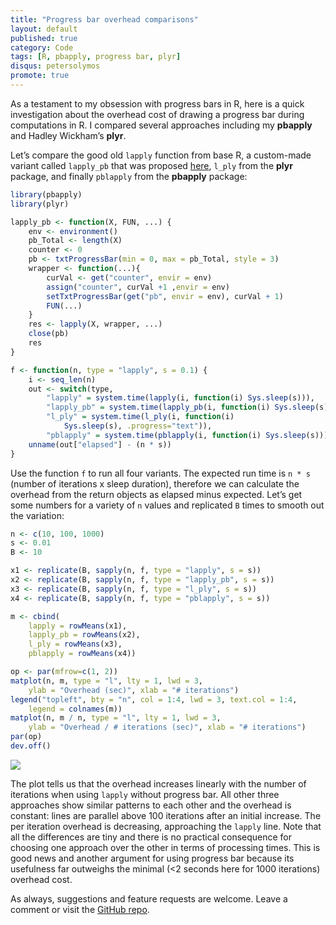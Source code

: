 ```yaml
---
title: "Progress bar overhead comparisons"
layout: default
published: true
category: Code
tags: [R, pbapply, progress bar, plyr]
disqus: petersolymos
promote: true
---
```


As a testament to my obsession with progress bars in R, here is
a quick investigation about the overhead cost of 
drawing a progress bar during computations in R.
I compared several approaches including
my **pbapply** and Hadley Wickham's **plyr**.

Let's compare the good old `lapply` function from base R,
a custom-made variant called `lapply_pb` that was
proposed [here](http://ryouready.wordpress.com/2010/01/11/progress-bars-in-r-part-ii-a-wrapper-for-apply-functions/), `l_ply` from the **plyr** package,
and finally `pblapply` from the **pbapply** package:

```r
library(pbapply)
library(plyr)

lapply_pb <- function(X, FUN, ...) {
    env <- environment()
    pb_Total <- length(X)
    counter <- 0
    pb <- txtProgressBar(min = 0, max = pb_Total, style = 3)
    wrapper <- function(...){
        curVal <- get("counter", envir = env)
        assign("counter", curVal +1 ,envir = env)
        setTxtProgressBar(get("pb", envir = env), curVal + 1)
        FUN(...)
    }
    res <- lapply(X, wrapper, ...)
    close(pb)
    res
}

f <- function(n, type = "lapply", s = 0.1) {
    i <- seq_len(n)
    out <- switch(type, 
        "lapply" = system.time(lapply(i, function(i) Sys.sleep(s))), 
        "lapply_pb" = system.time(lapply_pb(i, function(i) Sys.sleep(s))), 
        "l_ply" = system.time(l_ply(i, function(i) 
            Sys.sleep(s), .progress="text")), 
        "pblapply" = system.time(pblapply(i, function(i) Sys.sleep(s))))
    unname(out["elapsed"] - (n * s))
}
```

Use the function `f` to run all four variants. The expected run time
is `n * s` (number of iterations x sleep duration), 
therefore we can calculate the overhead from the
return objects as elapsed minus expected. Let's get some numbers
for a variety of `n` values and replicated `B` times
to smooth out the variation:

```r
n <- c(10, 100, 1000)
s <- 0.01
B <- 10

x1 <- replicate(B, sapply(n, f, type = "lapply", s = s))
x2 <- replicate(B, sapply(n, f, type = "lapply_pb", s = s))
x3 <- replicate(B, sapply(n, f, type = "l_ply", s = s))
x4 <- replicate(B, sapply(n, f, type = "pblapply", s = s))

m <- cbind(
    lapply = rowMeans(x1),
    lapply_pb = rowMeans(x2),
    l_ply = rowMeans(x3),
    pblapply = rowMeans(x4))

op <- par(mfrow=c(1, 2))
matplot(n, m, type = "l", lty = 1, lwd = 3,
    ylab = "Overhead (sec)", xlab = "# iterations")
legend("topleft", bty = "n", col = 1:4, lwd = 3, text.col = 1:4,
    legend = colnames(m))
matplot(n, m / n, type = "l", lty = 1, lwd = 3,
    ylab = "Overhead / # iterations (sec)", xlab = "# iterations")
par(op)
dev.off()
```

![]({{ site.baseurl }}/images/2016/10/15/pb-overhead.png)

The plot tells us that the overhead increases linearly
with the number of iterations when using `lapply`
without progress bar.
All other three approaches show similar patterns to each other
and the overhead is constant: lines are
parallel above 100 iterations after an initial increase.
The per iteration overhead is decreasing, approaching
the `lapply` line. Note that all the differences are tiny
and there is no practical consequence
for choosing one approach over the other in terms of processing times.
This is good news and another argument for using progress bar
because its usefulness far outweighs the minimal
(<2 seconds here for 1000 iterations)
overhead cost.

As always, suggestions and feature requests are welcome.
Leave a comment or visit the [GitHub repo](https://github.com/psolymos/pbapply/issues).
